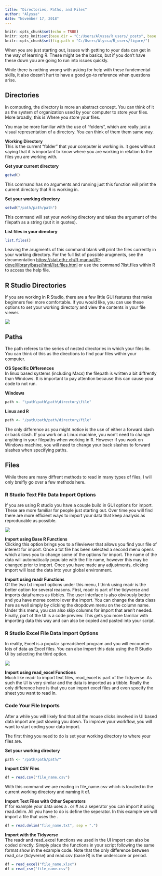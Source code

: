 ```yaml
---
title: "Directories, Paths, and Files"
author: "Alyssa"
date: "November 17, 2018"
---
```


```r
knitr::opts_chunk$set(echo = TRUE)
knitr::opts_knit$set(base.dir = "C:/Users/Alyssa/R_users/_posts", base.url = "/")
knitr::opts_chunk$set(fig.path = "C:/Users/Alyssa/R_users/figure/")
```

When you are just starting out, issues with getting to your data can get in the way of learning R. These might be the basics, but if you don't have these down you are going to run into issues quickly.  

While there is nothing wrong with asking for help with these fundemental skills, it also doesn't hurt to have a good go-to reference when questions arise.

## Directories  

In computing, the directory is more an abstract concept. You can think of it as the system of organization used by your computer to store your files. More broadly, this is Where you store your files.  
  
You may be more familiar with the use of "folders", which are really just a visual representation of a directory. You can think of them them same way. 

**Working Directory**  
This is the current "folder" that your computer is working in. It goes without saying that it is important to know where you are working in relation to the files you are working with. 

**Get your current directory**  
```r
getwd()
```
This command has no arguments and running just this function will print the current directory that R is working in.  

**Set your working directory**  
```r
setwd("/path/path/path")
```
This command will set your working directory and takes the argument of the filepath as a string (put it in quotes).

**List files in your directory**  
```r
list.files()
```
Leaving the arugments of this command blank will print the files currently in your working directory. For the full list of possible arugments, see the documentation <https://stat.ethz.ch/R-manual/R-devel/library/base/html/list.files.html> or use the command ?list.files within R to access the help file.

## R Studio Directories  
If you are working in R Studio, there are a few little GUI features that make beginners feel more comfortable. If you would like, you can use these options to set your working directory and view the contents in your file viewer.

![](https://i.imgur.com/9jVVpIg.jpg)


## Paths  

The path referes to the series of nested directories in which your files lie. You can think of this as the directions to find your files within your computer.

**OS Specific Differences **  
In linux based systems (including Macs) the filepath is written a bit diffrently than Windows. It is important to pay attention because this can cause your code to not run.

**Windows**
```r
path <- "\path\path\path\directory\file"
```

**Linux and R**
```r
path <- "/path/path/path/directory/file"
```

The only difference as you might notice is the use of either a forward slash or back slash. If you work on a Linux machine, you won't need to change anything in your filepaths when working in R. However if you work on Windows machine, you will need to change your back slashes to forward slashes when specifying paths. 

## Files  
While there are many diffrent methods to read in many types of files, I will only breifly go over a few methods here.

### R Studio Text File Data Import Options
If you are using R studio you have a couple build in GUI options for import. These are more familiar for people just starting out. Over time you will find there are more efficient ways to import your data that keep analysis as reproducable as possible.

![](https://i.imgur.com/rIRkBwX.jpg?1)  

**Import using Base R Functions**  
Clicking this option brings you to a fileviewer that allows you find your file of interest for import. Once a txt file has been selected a second menu opens which allows you to change some of the options for import. The name of the data will automatically populate with the file name, however this may be changed prior to import. Once you have made any adjustments, clicking import will load the data into your global environment.  

**Import using readr Functions**  
Of the two txt import options under this menu, I think using readr is the better option for several reasons. First, readr is part of the tidyverse and imports dataframes as tibbles. The user interface is also obviously better and you have moree control over the import. You can change the data class here as well simply by clicking the dropdown menu on the column name. Under this menu, you can also skip columns for import that aren't needed. Finally, part of the UI is a code preview. This gets you more familiar with importing data this way and can also be copied and pasted into your script.  

### R Studio Excel File Data Import Options
In reality, Excel is a popular spreadsheet program and you will encounter lots of data as Excel files. You can also import this data using the R Studio UI by selecting the third option. 

![](https://i.imgur.com/oU23rZo.jpg)  

**Import using read_excel Functions**  
Much like readr to import text files, read_excel is part of the Tidyverse. As such the UI is very similar and the data is imported as a tibble. Really the only difference here is that you can import excel files and even specify the sheet you want to read in.  

### Code Your File Imports   
After a while you will likely find that all the mouse clicks involved in UI based data import are just slowing you down. To improve your workflow, you will want to start coding your data import.  

The first thing you need to do is set your working directory to where your files are.  

**Set your working directory**
```r
path <- "/path/path/path/"
```


**Import CSV Files**  

```r
df = read.csv("file_name.csv")
```

With this command we are reading in file_name.csv which is located in the current working directory and naming it df.

**Import Text Files with Other Seperators**  
If for example your data uses a . or # as a seperator you can import it using read.delim. All you have to do is define the seperator. In this example we will import a file that uses the .  

```r
df = read.delim("file_name.txt", sep = ".")
```

**Import with the Tidyverse**  
The readr and read_excel functions we used in the UI import can also be coded directly. Simply place the functions in your script following the same format show in the example code. Note that the only difference between read_csv (tidyverse) and read.csv (base R) is the underscore or period.  

```r
df = read_excel("file_name.xlsx")
df = read_csv("file_name.csv")
```

